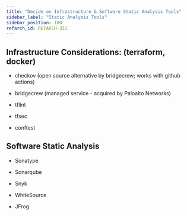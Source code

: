 ```yaml
---
title: "Decide on Infrastructure & Software Static Analysis Tools"
sidebar_label: "Static Analysis Tools"
sidebar_position: 100
refarch_id: REFARCH-331
---
```


## Infrastructure Considerations: (terraform, docker)

- checkov (open source alternative by bridgecrew; works with github actions)

- bridgecrew (managed service - acquired by Paloalto Networks)

- tflint

- tfsec

- conftest

## Software Static Analysis

- Sonatype

- Sonarqube

- Snyk

- WhiteSource

- JFrog


